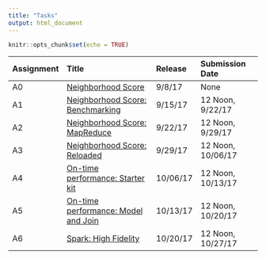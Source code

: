 ```yaml
---
title: "Tasks"
output: html_document
---
```


```r
knitr::opts_chunk$set(echo = TRUE)
```

| Assignment | Title                                                                             | Release    | Submission Date            |
| :--------- | :-------------------------------------------                                      | :--------- | :------------------------- |
| A0         | [Neighborhood Score](tasks-a0-neighborhood-score.html)                            | 9/8/17     | None                       |
| A1         | [Neighborhood Score: Benchmarking](tasks-a1-neighborhood-score-benchmarking.html) | 9/15/17    | 12 Noon, 9/22/17           |
| A2         | [Neighborhood Score: MapReduce](tasks-a2-neighborhood-score-map-reduce.html)      | 9/22/17    | 12 Noon, 9/29/17 |
| A3         | [Neighborhood Score: Reloaded](tasks-a3-neighborhood-score-reloaded.html)         | 9/29/17    | 12 Noon, 10/06/17 |
| A4         | [On-time performance: Starter kit](task-a4-delay.html)                            |10/06/17    | 12 Noon, 10/13/17 |
| A5         | [On-time performance: Model and Join](task-a5-routes.html)                        |10/13/17    | 12 Noon, 10/20/17 |
| A6         | [Spark: High Fidelity](task-a6-high-fidelity.html)                                |10/20/17    | 12 Noon, 10/27/17 |
